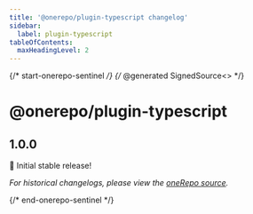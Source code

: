 ```yaml
---
title: '@onerepo/plugin-typescript changelog'
sidebar:
  label: plugin-typescript
tableOfContents:
  maxHeadingLevel: 2
---
```


{/* start-onerepo-sentinel */}
{/* @generated SignedSource<<ce37ca4a1043ae448eaa1d2715cc644e>> */}

# @onerepo/plugin-typescript

## 1.0.0

🎉 Initial stable release!

_For historical changelogs, please view the [oneRepo source](https://github.com/paularmstrong/onerepo/tree/main/plugins/plugin-typescript)._

{/* end-onerepo-sentinel */}
